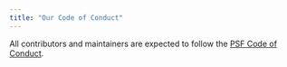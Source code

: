 ```yaml
---
title: "Our Code of Conduct"
---
```


All contributors and maintainers are expected to follow the [PSF Code of 
Conduct](https://github.com/psf/community-code-of-conduct). 



